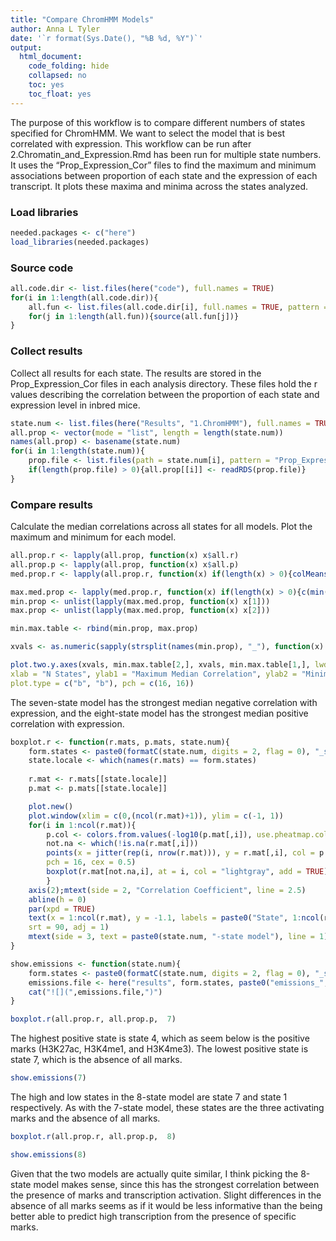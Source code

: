 ```yaml
---
title: "Compare ChromHMM Models"
author: Anna L Tyler
date: '`r format(Sys.Date(), "%B %d, %Y")`'
output: 
  html_document:
    code_folding: hide
    collapsed: no
    toc: yes
    toc_float: yes
---
```



The purpose of this workflow is to compare different numbers of states specified 
for ChromHMM. We want to select the model that is best correlated with expression.
This workflow can be run after 2.Chromatin_and_Expression.Rmd has been run for multiple 
state numbers. It uses the "Prop\_Expression\_Cor" files to find the maximum and minimum 
associations between proportion of each state and the expression of each transcript. 
It plots these maxima and minima across the states analyzed.


### Load libraries

```r
needed.packages <- c("here")
load_libraries(needed.packages)
```

### Source code

```r
all.code.dir <- list.files(here("code"), full.names = TRUE)
for(i in 1:length(all.code.dir)){
	all.fun <- list.files(all.code.dir[i], full.names = TRUE, pattern = ".R")
	for(j in 1:length(all.fun)){source(all.fun[j])}
}
```

### Collect results
Collect all results for each state. The results are stored in the Prop\_Expression\_Cor
files in each analysis directory. These files hold the r values describing the correlation
between the proportion of each state and expression level in inbred mice.


```r
state.num <- list.files(here("Results", "1.ChromHMM"), full.names = TRUE)
all.prop <- vector(mode = "list", length = length(state.num))
names(all.prop) <- basename(state.num)
for(i in 1:length(state.num)){
	prop.file <- list.files(path = state.num[i], pattern = "Prop_Expression_Cor", full.names = TRUE)
	if(length(prop.file) > 0){all.prop[[i]] <- readRDS(prop.file)}
}
```

### Compare results
Calculate the median correlations across all states for all models. Plot the maximum
and minimum for each model. 

```r
all.prop.r <- lapply(all.prop, function(x) x$all.r)
all.prop.p <- lapply(all.prop, function(x) x$all.p)
med.prop.r <- lapply(all.prop.r, function(x) if(length(x) > 0){colMeans(x, na.rm = TRUE)})

max.med.prop <- lapply(med.prop.r, function(x) if(length(x) > 0){c(min(x), max(x))})
min.prop <- unlist(lapply(max.med.prop, function(x) x[1]))
max.prop <- unlist(lapply(max.med.prop, function(x) x[2]))

min.max.table <- rbind(min.prop, max.prop)

xvals <- as.numeric(sapply(strsplit(names(min.prop), "_"), function(x) x[1]))

plot.two.y.axes(xvals, min.max.table[2,], xvals, min.max.table[1,], lwd = c(3,3), legend.pos = "topright",
xlab = "N States", ylab1 = "Maximum Median Correlation", ylab2 = "Minimum Median Correlation", 
plot.type = c("b", "b"), pch = c(16, 16))
```

The seven-state model has the strongest median negative correlation with expression,
and the eight-state model has the strongest median positive correlation with expression.

```r
boxplot.r <- function(r.mats, p.mats, state.num){
    form.states <- paste0(formatC(state.num, digits = 2, flag = 0), "_states")
    state.locale <- which(names(r.mats) == form.states)
    
    r.mat <- r.mats[[state.locale]]
    p.mat <- p.mats[[state.locale]]

    plot.new()
    plot.window(xlim = c(0,(ncol(r.mat)+1)), ylim = c(-1, 1))
    for(i in 1:ncol(r.mat)){
        p.col <- colors.from.values(-log10(p.mat[,i]), use.pheatmap.colors = TRUE)
        not.na <- which(!is.na(r.mat[,i]))
        points(x = jitter(rep(i, nrow(r.mat))), y = r.mat[,i], col = p.col, 
        pch = 16, cex = 0.5)
        boxplot(r.mat[not.na,i], at = i, col = "lightgray", add = TRUE)
        }
    axis(2);mtext(side = 2, "Correlation Coefficient", line = 2.5)
    abline(h = 0)
    par(xpd = TRUE)
    text(x = 1:ncol(r.mat), y = -1.1, labels = paste0("State", 1:ncol(r.mat)), 
    srt = 90, adj = 1)
    mtext(side = 3, text = paste0(state.num, "-state model"), line = 1)
}

show.emissions <- function(state.num){
    form.states <- paste0(formatC(state.num, digits = 2, flag = 0), "_states")
    emissions.file <- here("results", form.states, paste0("emissions_", state.num, ".png"))
    cat("![](",emissions.file,")")
}

boxplot.r(all.prop.r, all.prop.p,  7)
```

The highest positive state is state 4, which as seem below is the positive marks 
(H3K27ac, H3K4me1, and H3K4me3). The lowest positive state is state 7, which is
the absence of all marks.

```r
show.emissions(7)
```

The high and low states in the 8-state model are state 7 and state 1 respectively.
As with the 7-state model, these states are the three activating marks and the 
absence of all marks. 


```r
boxplot.r(all.prop.r, all.prop.p,  8)
```

```r
show.emissions(8)
```

Given that the two models are actually quite similar, I think picking the 8-state
model makes sense, since this has the strongest correlation between the presence of
marks and transcription activation. Slight differences in the absence of all marks
seems as if it would be less informative than the being better able to predict high 
transcription from the presence of specific marks.
